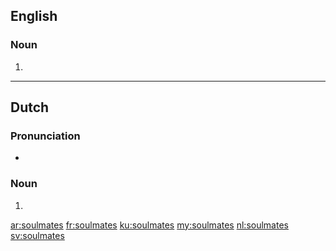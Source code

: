 {{also|soul mates}}
==English==

===Noun===
{{head|en|noun plural form}}

# {{plural of|soulmate|lang=en}}

----

==Dutch==

===Pronunciation===
* {{audio|Nl-soulmates.ogg|Audio|lang=nl}}

===Noun===
{{head|nl|noun plural form}}

# {{nl-noun form of|pl|soulmate}}

[[ar:soulmates]]
[[fr:soulmates]]
[[ku:soulmates]]
[[my:soulmates]]
[[nl:soulmates]]
[[sv:soulmates]]